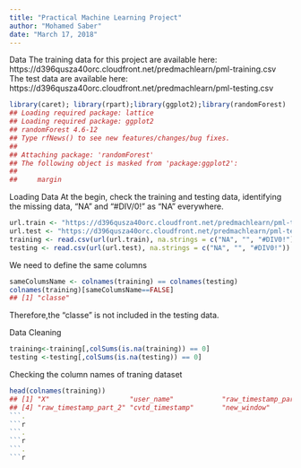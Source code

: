 ```yaml
---
title: "Practical Machine Learning Project"
author: "Mohamed Saber"
date: "March 17, 2018"
---
```

Data
The training data for this project are available here:
https://d396qusza40orc.cloudfront.net/predmachlearn/pml-training.csv
The test data are available here:
https://d396qusza40orc.cloudfront.net/predmachlearn/pml-testing.csv
```r
library(caret); library(rpart);library(ggplot2);library(randomForest)
## Loading required package: lattice
## Loading required package: ggplot2
## randomForest 4.6-12
## Type rfNews() to see new features/changes/bug fixes.
## 
## Attaching package: 'randomForest'
## The following object is masked from 'package:ggplot2':
## 
##     margin
```

Loading Data
At the begin, check the training and testing data, identifying the missing data, “NA” and “#DIV/0!” as “NA” everywhere.
```r
url.train <- "https://d396qusza40orc.cloudfront.net/predmachlearn/pml-training.csv"
url.test <- "https://d396qusza40orc.cloudfront.net/predmachlearn/pml-testing.csv"
training <- read.csv(url(url.train), na.strings = c("NA", "", "#DIV0!"))
testing <- read.csv(url(url.test), na.strings = c("NA", "", "#DIV0!"))
```

We need to define the same columns
```r
sameColumsName <- colnames(training) == colnames(testing)
colnames(training)[sameColumsName==FALSE]
## [1] "classe"
```

Therefore,the “classe” is not included in the testing data.

Data Cleaning
```r
training<-training[,colSums(is.na(training)) == 0]
testing <-testing[,colSums(is.na(testing)) == 0]
```

Checking the column names of traning dataset
```r
head(colnames(training))
## [1] "X"                    "user_name"            "raw_timestamp_part_1"
## [4] "raw_timestamp_part_2" "cvtd_timestamp"       "new_window"
```.
```r

```.
```r

```.
```r

```
